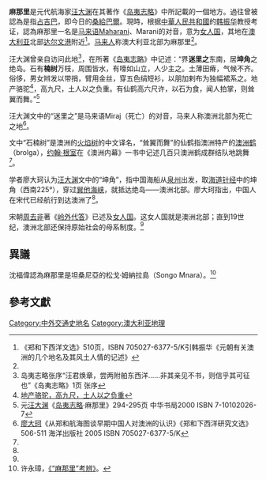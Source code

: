 {{正確性存疑}}
{{NoteTA|T=zh-hans:麻那里; zh-hant:麻那里;
|1=zh-hans:麻那里; zh-hant:麻那里;}}
'''麻那里'''是元代航海家[[汪大渊|汪大渊]]在其著作《[[岛夷志略|岛夷志略]]》中所記載的一個地方。過往曾被認為是指[[占吉巴|占吉巴]]，即今日的[[桑給巴爾|桑給巴爾]]。現時，根据[[中華人民共和國|中華人民共和國]]的[[韩振华|韩振华]]教授考证，認為麻那里一名是[[马来语|马来语]]Maharani、Marani的对音，意为[[女人国|女人国]]，其地在[[澳大利亚|澳大利亚]]北部[[达尔文港|达尔文港]]附近<ref name=zhenghe>《郑和下西洋文选》510页，ISBN 705027-6377-5/K引韩振华《元朝有关澳洲的几个地名及其风土人情的记述》</ref>。[[马来人|马来人]]称澳大利亚北部为麻那里<ref name=zhenghe />。

汪大渊曾亲自访问此地<ref>岛夷志略张序“汪君焕章，尝两附舶东西洋……非其亲见不书，则信乎其可征也”《岛夷志略》1页  张序</ref>，在所著《[[岛夷志略|岛夷志略]]》中记述：“界'''迷里之'''东南，居'''坤角'''之绝岛。石有'''楠树'''万枝，周围皆水，有嚎如山立，人少主之。土薄田瘠，气候不齐。俗侈，男女辫发以带捎，臂用金丝，穿五色绢短衫，以朋加剌布为独幅裙系之。地产骆驼<ref>[http://books.google.ca/books?id=zMFIAAAAMAAJ&q=%E5%9C%B0%E4%BA%A7%E9%AA%86%E9%A9%BC%EF%BC%8C%E9%AB%98%E4%B9%9D%E5%B0%BA%EF%BC%8C%E5%9C%9F%E4%BA%BA%E4%BB%A5%E4%B9%8B%E8%B4%9F%E9%87%8D&dq=%E5%9C%B0%E4%BA%A7%E9%AA%86%E9%A9%BC%EF%BC%8C%E9%AB%98%E4%B9%9D%E5%B0%BA%EF%BC%8C%E5%9C%9F%E4%BA%BA%E4%BB%A5%E4%B9%8B%E8%B4%9F%E9%87%8D&cd=4  地产骆驼，高九尺，土人以之负重]</ref>，高九尺，土人以之负重。有仙鹤高六尺许，以石为食，闻人拍掌，则耸翼而舞。”<ref>元[[汪大渊|汪大渊]]《[[岛夷志略|岛夷志略]]·麻那里》294-295页 中华书局2000 ISBN 7-10102026-7 </ref>

汪大渊文中的“迷里之”是马来语Miraj（死亡）的对音，马来人称澳洲北部为死亡之地<ref name=liao>[[廖大珂|廖大珂]]《从郑和航海图谈早期中国人对澳洲的认识》《郑和下西洋研究文选》 506-511 海洋出版社 2005 ISBN 705027-6377-5/K</ref>。

文中“石楠树”是澳洲的[[火焰树|火焰树]]的中文译名，“耸翼而舞”的仙鹤指澳洲特产的[[澳洲鹤|澳洲鹤]]（brolga），[[约翰·根室|约翰·根室]]在《澳洲内幕》一书中记述几百只澳洲鹤成群结队地跳舞<ref name=liao />。

学者廖大珂认为[[汪大渊|汪大渊]]文中的“坤角”，指中国海船从[[泉州|泉州]]出发，取[[海道针经|海道针经]]中的坤角（西南225°），穿过[[巽他海峡|巽他海峡]]，就抵达绝岛——澳洲北部。廖大珂指出，中国人在宋代已经航行到达澳洲了<ref name=liao />。

宋朝[[周去非|周去非]]著《[[岭外代答|岭外代答]]》已述及[[女人国|女人国]]。这女人国就是澳洲北部；直到19世纪，澳洲北部还保持原始社会的母系制度。<ref name=liao />

==異議==
沈福偉認為麻那里是坦桑尼亞的松戈·姆納拉島（Songo Mnara）。<ref>许永璋，[http://qkzz.net/article/64d0e99c-69ae-4790-8330-587c31b09d49.htm 《“麻那里”考辨》]。</ref>

==參考文獻==
{{reflist}}

[[Category:中外交通史地名|Category:中外交通史地名]]
[[Category:澳大利亚地理|Category:澳大利亚地理]]